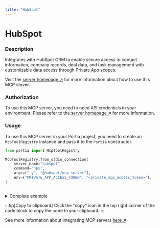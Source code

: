 ```yaml
---
title: "HubSpot"
---
```

<!-- WARNING: This file is auto-generated by generate_tool_docs.py. Do not edit manually. -->


# HubSpot

### Description

Integrates with HubSpot CRM to enable secure access to contact information, company records, deal data, and task management with customizable data access through Private App scopes.

Visit the [server homepage ↗](https://www.npmjs.com/package/@hubspot/mcp-server) for more information about how to use this MCP server.

### Authorization


To use this MCP server, you need to need API credentials in your environment. Please refer to the [server homepage ↗](https://www.npmjs.com/package/@hubspot/mcp-server) for more information.


### Usage

To use this MCP server in your Portia project, you need to create an `McpToolRegistry` instance and pass it to the `Portia` constructor.

```python
from portia import McpToolRegistry

McpToolRegistry.from_stdio_connection(
    server_name="hubspot",
    command="npx",
    args=["-y", "@hubspot/mcp-server"],
    env={"PRIVATE_APP_ACCESS_TOKEN": "<private_app_access_token>"},
)
                    
```

<details>
<summary>Complete example</summary>

```python
from portia import McpToolRegistry, Portia, Config

tool_registry = McpToolRegistry.from_stdio_connection(
    server_name="hubspot",
    command="npx",
    args=["-y", "@hubspot/mcp-server"],
    env={"PRIVATE_APP_ACCESS_TOKEN": "<private_app_access_token>"},
)
                    

config = Config.from_default()
portia = Portia(config=config, tools=tool_registry)
```

</details>

:::tip[Copy to clipboard]
Click the "copy" icon in the top right corner of the code block to copy the code to your clipboard.
:::

See more information about integrating MCP servers [here ↗](/mcp-servers).

